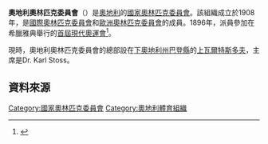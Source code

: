 {{Infobox National Olympic Committee
| title = 奧地利奧林匹克委員會
| logo = Österreichisches Olympisches Comité logo.svg
| size = 150px
| 國家或地區 = AUT
| 國家或地區編碼 = AUT
| 成立日期 = 1908年
| 加入國際奧委會 = 1912年
| 所屬成員 = [[歐洲奧林匹克委員會|歐洲奧林匹克委員會]]
| 總部 = 奧地利[[上瓦爾特斯多夫|上瓦爾特斯多夫]]
| 會長 = Dr. Karl Stoss
| 秘書長 =
| 網頁 = [http://www.olympia.at 官方網頁]
}}
'''奧地利奧林匹克委員會'''（{{lang-de|Österreichisches Olympisches Comité}}）是[[奧地利|奧地利]]的[[國家奧林匹克委員會|國家奧林匹克委員會]]。該組織成立於1908年，是[[國際奧林匹克委員會|國際奧林匹克委員會]]和[[歐洲奧林匹克委員會|歐洲奧林匹克委員會]]的成員。1896年，派員參加在希臘雅典舉行的[[1896年夏季奧林匹克運動會|首屆現代奧運會]]<ref>{{Cite web |url=http://www.sports-reference.com/olympics/countries/AUT/ |title=Austria |access-date=2014-05-17 |archive-url=https://web.archive.org/web/20081205083245/http://www.sports-reference.com/olympics/countries/AUT/ |archive-date=2008-12-05 |dead-url=yes }}</ref>。

現時，奧地利奧林匹克委員會的總部設在[[下奧地利州|下奧地利州]][[巴登縣|巴登縣]]的[[上瓦爾特斯多夫|上瓦爾特斯多夫]]，主席是Dr. Karl Stoss。

==資料來源==
{{Reflist}}

{{歐洲奧林匹克委員會}}
{{Authority control}}

[[Category:國家奧林匹克委員會|Category:國家奧林匹克委員會]]
[[Category:奧地利體育組織|Category:奧地利體育組織]]
{{sport-stub}}